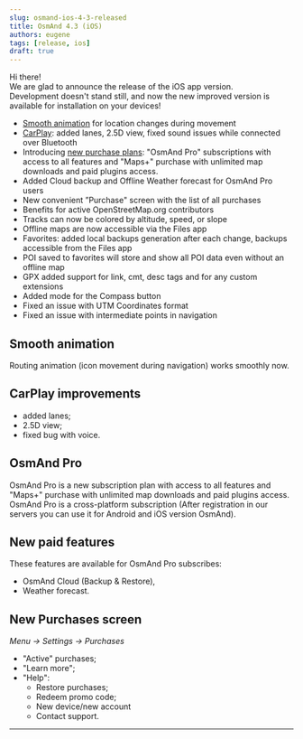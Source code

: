 ```yaml
---
slug: osmand-ios-4-3-released
title: OsmAnd 4.3 (iOS)
authors: eugene
tags: [release, ios]
draft: true
---
```



Hi there!  
We are glad to announce the release of the iOS app version.  
Development doesn't stand still, and now the new improved version is available for installation on your devices! 

<!--truncate-->

* [Smooth animation](#smooth-animation) for location changes during movement
* [CarPlay](#carplay-improvements): added lanes, 2.5D view, fixed sound issues while connected over Bluetooth
* Introducing [new purchase plans](#osmand-pro): "OsmAnd Pro" subscriptions with access to all features and "Maps+" purchase with unlimited map downloads and paid plugins access.
* Added Cloud backup and Offline Weather forecast for OsmAnd Pro users
* New convenient ”Purchase" screen with the list of all purchases
* Benefits for active OpenStreetMap.org contributors
* Tracks can now be colored by altitude, speed, or slope
* Offline maps are now accessible via the Files app
* Favorites: added local backups generation after each change, backups accessible from the Files app
* POI saved to favorites will store and show all POI data even without an offline map
* GPX added support for link, cmt, desc tags and for any custom extensions
* Added mode for the Compass button
* Fixed an issue with UTM Coordinates format
* Fixed an issue with intermediate points in navigation

## Smooth animation

Routing animation (icon movement during navigation) works smoothly now.

## CarPlay improvements

- added lanes;
- 2.5D view;
- fixed bug with voice.

## OsmAnd Pro

OsmAnd Pro is a new subscription plan with access to all features and "Maps+" purchase with unlimited map downloads and paid plugins access. OsmAnd Pro is a cross-platform subscription (After registration in our servers you can use it for Android and iOS version OsmAnd).

## New paid features

These features are available for OsmAnd Pro subscribes:
- OsmAnd Cloud (Backup & Restore),
- Weather forecast.

## New Purchases screen

_Menu → Settings → Purchases_

- "Active" purchases;
- "Learn more"; 
- "Help":
    - Restore purchases;
    - Redeem promo code;
    - New device/new account
    - Contact support.







________

<LinksSocial/>
<LinksTelegram/>
<AppleStore/>